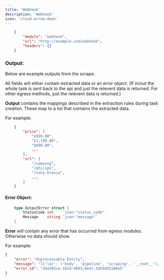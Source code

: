 ```yaml
---
title: 'Webhook'
description: 'Webhook'
icon: 'cloud-arrow-down'
---
```


```json
    {
        "module": "webhook",
        "url": "http://example.com/webhook",
        "headers": {}
    }
```

### Output:
Below are example outputs from the scrape. 

All fields will either contain extracted data or an error object. (If in/out the whole task is sent back to the api and just the relevent data is returned. For other egress methods, just the relevent data is returned.)

**Output** contains the mappings described in the extraction rules during task creation.
These map to a list that contains the extracted data.

For example:
```json
    {
        "price": [
            "£899.00",
            "£1,199.00",
            "£699.00",
            ...
        ],
        "url": [
            "/samsung",
            "/philips",
            "/sony-bravia",
            ...
        ]
    }
```


#### Error Object:
```go
    type OutputError struct {
        StatusCode int    `json:"status_code"`
        Message    string `json:"message"`
    }
```

**Error** will contain any error that has occurred from egress modules. Otherwise no data should show.

For example:
```json
{
    "error": "Unprocessable Entity",
    "message": "[{'loc': ('body', 'pipeline', 'scraping', '__root__'), 'msg': '[0].action: unknown variant `iterates`, expected one of `click`, `wait`, `scroll`, `input`, `get_url`, `screenshot`, `iterate`, `extraction` at line 1 column 22', 'type': 'value_error'}]",
    "error_id": "d4a502ce-162d-4893-9e41-3d59d25100e5"
}
```